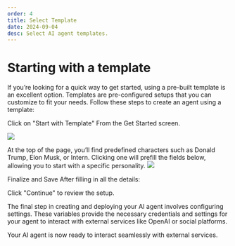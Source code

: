 ```yaml
---
order: 4
title: Select Template
date: 2024-09-04
desc: Select AI agent templates.
---
```


# Starting with a template

If you’re looking for a quick way to get started, using a pre-built template is an excellent option.
Templates are pre-configured setups that you can customize to fit your needs.
Follow these steps to create an agent using a template:

Click on "Start with Template"
From the Get Started screen.

![](./b-flow-6.png)

At the top of the page, you’ll find predefined characters such as Donald Trump, Elon Musk, or Intern.
Clicking one will prefill the fields below, allowing you to start with a specific personality.
![](./b-future-flow-7.png)

Finalize and Save
After filling in all the details:

Click "Continue" to review the setup.

The final step in creating and deploying your AI agent involves configuring settings.
These variables provide the necessary credentials and settings for your agent to interact with external services like OpenAI or social platforms.

Your AI agent is now ready to interact seamlessly with external services.
